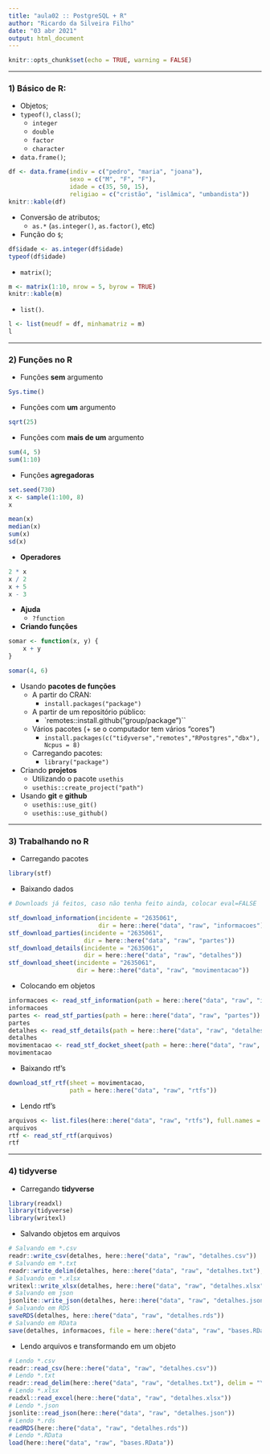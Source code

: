 ```yaml
---
title: "aula02 :: PostgreSQL + R"
author: "Ricardo da Silveira Filho"
date: "03 abr 2021"
output: html_document
---
```


```r
knitr::opts_chunk$set(echo = TRUE, warning = FALSE)
```

***
### 1) Básico de R:
- Objetos;
- `typeof()`, `class()`;
	- `integer`
	- `double`
	- `factor`
	- `character`
- `data.frame()`;
```r
df <- data.frame(indiv = c("pedro", "maria", "joana"),
				 sexo = c("M", "F", "F"),
				 idade = c(35, 50, 15),
				 religiao = c("cristão", "islâmica", "umbandista"))
knitr::kable(df)
```

- Conversão de atributos;
	- `as.*` (`as.integer()`, `as.factor()`, etc)
- Função do `$`;
```r
df$idade <- as.integer(df$idade)
typeof(df$idade)
```
	
- `matrix()`;
```r
m <- matrix(1:10, nrow = 5, byrow = TRUE)
knitr::kable(m)
```
- `list()`.
```r
l <- list(meudf = df, minhamatriz = m)
l
```


***
### 2) Funções no R

- Funções **sem** argumento
```r
Sys.time()
```

- Funções com **um** argumento
```r
sqrt(25)
```

- Funções com **mais de um** argumento
```r
sum(4, 5)
sum(1:10)
```

- Funções **agregadoras**
```r
set.seed(730)
x <- sample(1:100, 8)
x

mean(x)
median(x)
sum(x)
sd(x)
```

- **Operadores**
```r
2 * x
x / 2
x + 5
x - 3
```

- **Ajuda**
	- `?function`
	
- **Criando funções**
```r
somar <- function(x, y) {
	x + y
}

somar(4, 6)
```

- Usando **pacotes de funções**
	- A partir do CRAN:
		- `install.packages("package")`
	- A partir de um repositório público:
		- `remotes::install.github("group/package")``
	- Vários pacotes (+ se o computador tem vários "cores")
		- `install.packages(c("tidyverse","remotes","RPostgres","dbx"), Ncpus = 8)`
	- Carregando pacotes:
		- `library("package")`

- Criando **projetos**
	- Utilizando o pacote `usethis`
	- `usethis::create_project("path")`
	
- Usando **git** e **github**
	- `usethis::use_git()`
	- `usethis::use_github()`


***
### 3) Trabalhando no R

- Carregando pacotes
```r
library(stf)
```

- Baixando dados
```r
# Downloads já feitos, caso não tenha feito ainda, colocar eval=FALSE

stf_download_information(incidente = "2635061", 
						 dir = here::here("data", "raw", "informacoes"))
stf_download_parties(incidente = "2635061",
					 dir = here::here("data", "raw", "partes"))
stf_download_details(incidente = "2635061",
					 dir = here::here("data", "raw", "detalhes"))
stf_download_sheet(incidente = "2635061",
				   dir = here::here("data", "raw", "movimentacao"))
```

- Colocando em objetos
```r
informacoes <- read_stf_information(path = here::here("data", "raw", "informacoes"))
informacoes
partes <- read_stf_parties(path = here::here("data", "raw", "partes"))
partes
detalhes <- read_stf_details(path = here::here("data", "raw", "detalhes"))
detalhes
movimentacao <- read_stf_docket_sheet(path = here::here("data", "raw", "movimentacao"))
movimentacao
```

- Baixando rtf's
```r
download_stf_rtf(sheet = movimentacao, 
				 path = here::here("data", "raw", "rtfs"))
```

- Lendo rtf's
```r
arquivos <- list.files(here::here("data", "raw", "rtfs"), full.names = TRUE)
arquivos
rtf <- read_stf_rtf(arquivos)
rtf
```


***
### 4) tidyverse

- Carregando **tidyverse**
```r
library(readxl)
library(tidyverse)
library(writexl)
```

- Salvando objetos em arquivos
```r
# Salvando em *.csv
readr::write_csv(detalhes, here::here("data", "raw", "detalhes.csv"))
# Salvando em *.txt
readr::write_delim(detalhes, here::here("data", "raw", "detalhes.txt"), delim = "\t")
# Salvando em *.xlsx
writexl::write_xlsx(detalhes, here::here("data", "raw", "detalhes.xlsx"))
# Salvando em json
jsonlite::write_json(detalhes, here::here("data", "raw", "detalhes.json"))
# Salvando em RDS
saveRDS(detalhes, here::here("data", "raw", "detalhes.rds"))
# Salvando em RData
save(detalhes, informacoes, file = here::here("data", "raw", "bases.RData"))
```

- Lendo arquivos e transformando em um objeto
```r
# Lendo *.csv
readr::read_csv(here::here("data", "raw", "detalhes.csv"))
# Lendo *.txt
readr::read_delim(here::here("data", "raw", "detalhes.txt"), delim = "\t")
# Lendo *.xlsx
readxl::read_excel(here::here("data", "raw", "detalhes.xlsx"))
# Lendo *.json
jsonlite::read_json(here::here("data", "raw", "detalhes.json"))
# Lendo *.rds
readRDS(here::here("data", "raw", "detalhes.rds"))
# Lendo *.RData
load(here::here("data", "raw", "bases.RData"))
```

















